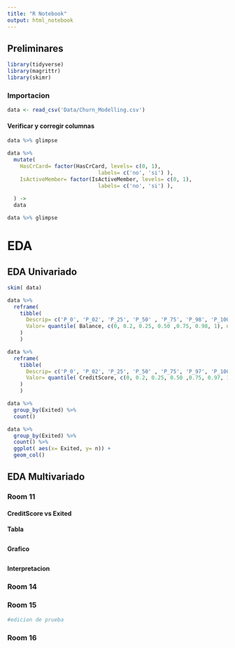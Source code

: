 ```yaml
---
title: "R Notebook"
output: html_notebook
---
```



## Preliminares

```r
library(tidyverse)
library(magrittr)
library(skimr)
```

### Importacion

```r
data <- read_csv('Data/Churn_Modelling.csv')
```
#### Verificar y corregir columnas

```r
data %>% glimpse
```

```r
data %>% 
  mutate(
    HasCrCard= factor(HasCrCard, levels= c(0, 1), 
                             labels= c('no', 'si') ),
    IsActiveMember= factor(IsActiveMember, levels= c(0, 1), 
                             labels= c('no', 'si') ),
    
  ) ->
  data
```

```r
data %>% glimpse
```


# EDA

## EDA Univariado

```r
skim( data)
```




```r
data %>% 
  reframe( 
    tibble(
      Descrip= c('P_0', 'P_02', 'P_25', 'P_50' , 'P_75', 'P_98', 'P_100') ,
      Valor= quantile( Balance, c(0, 0.2, 0.25, 0.50 ,0.75, 0.98, 1), na.rm= T)
    )
    )
```


```r
data %>% 
  reframe( 
    tibble(
      Descrip= c('P_0', 'P_02', 'P_25', 'P_50' , 'P_75', 'P_97', 'P_100') ,
      Valor= quantile( CreditScore, c(0, 0.2, 0.25, 0.50 ,0.75, 0.97, 1), na.rm= T)
    )
    )
```

```r
data %>% 
  group_by(Exited) %>% 
  count()
```

```r
data %>% 
  group_by(Exited) %>% 
  count() %>% 
  ggplot( aes(x= Exited, y= n)) +
  geom_col()
```


## EDA Multivariado

### Room 11

#### CreditScore vs Exited

**Tabla**
```r

```

**Grafico**
```r

```

**Interpretacion**





### Room 14






### Room 15
```r
#edicion de prueba
```






### Room 16



